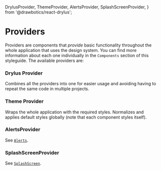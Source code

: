   DrylusProvider,
  ThemeProvider,
  AlertsProvider,
  SplashScreenProvider,
} from '@drawbotics/react-drylus';



# Providers
Providers are components that _provide_ basic functionality throughout the whole application that uses the design system. You can find more information about each one individually in the `Components` section of this styleguide. The available providers are:

### Drylus Provider
Combines all the providers into one for easier usage and avoiding having to repeat the same code in multiple projects.

<PropsTable component={DrylusProvider} />

### Theme Provider
Wraps the whole application with the required styles. Normalizes and applies default styles globally (note that each component styles itself).

<PropsTable component={ThemeProvider} />

### AlertsProvider
See [`Alerts`](/components/alerts).

<PropsTable component={AlertsProvider} />

### SplashScreenProvider
See [`SplashScreen`](/components/splash-screen).

<PropsTable component={SplashScreenProvider} />
